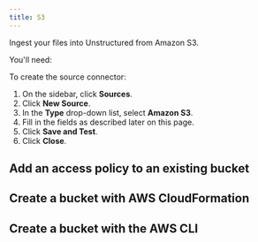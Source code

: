 ```yaml
---
title: S3
---
```


Ingest your files into Unstructured from Amazon S3.

You'll need: 


<S3Prerequisites />

To create the source connector:

1. On the sidebar, click **Sources**.
2. Click **New Source**.
3. In the **Type** drop-down list, select **Amazon S3**.
4. Fill in the fields as described later on this page.
5. Click **Save and Test**.
6. Click **Close**.


<S3Fields />

## Add an access policy to an existing bucket


<S3BucketPolicy />

## Create a bucket with AWS CloudFormation


<S3BucketCloudFormation />

## Create a bucket with the AWS CLI


<S3BucketCLI />